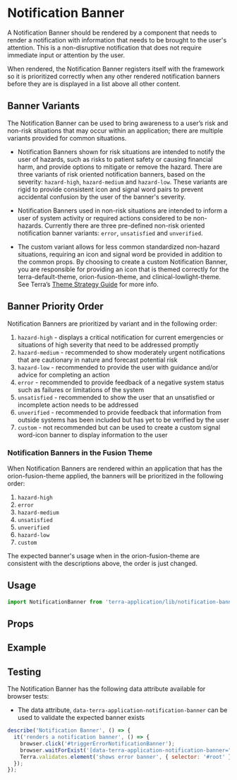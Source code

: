 
# Notification Banner

A Notification Banner should be rendered by a component that needs to render a notification with information that needs to be brought to the user's attention. This is a non-disruptive notification that does not require immediate input or attention by the user.

When rendered, the Notification Banner registers itself with the framework so it is prioritized correctly when any other rendered notification banners before they are is displayed in a list above all other content.

## Banner Variants

The Notification Banner can be used to bring awareness to a user’s risk and non-risk situations that may occur within an application; there are multiple variants provided for common situations. 

- Notification Banners shown for risk situations are intended to notify the user of hazards, such as risks to patient safety or causing financial harm, and provide options to mitigate or remove the hazard. There are three variants of risk oriented notification banners, based on the severity: `hazard-high`, `hazard-medium` and `hazard-low`. These variants are rigid to provide consistent icon and signal word pairs to prevent accidental confusion by the user of the banner's severity.

- Notification Banners used in non-risk situations are intended to inform a user of system activity or required actions considered to be non-hazards. Currently there are three pre-defined non-risk oriented notification banner variants: `error`, `unsatisfied` and `unverified`.

- The custom variant allows for less common standardized non-hazard situations, requiring an icon and signal word be provided in addition to the common props. By choosing to create a custom Notification Banner, you are responsible for providing an icon that is themed correctly for the terra-default-theme, orion-fusion-theme, and clinical-lowlight-theme. See Terra’s [Theme Strategy Guide](/guides/terra-application/theme-strategy) for more info.

## Banner Priority Order

Notification Banners are prioritized by variant and in the following order:

1. `hazard-high` - displays a critical notification for current emergencies or situations of high severity that need to be addressed promptly
2. `hazard-medium` - recommended to show moderately urgent notifications that are cautionary in nature and forecast potential risk
3. `hazard-low` - recommended to provide the user with guidance and/or advice for completing an action
4. `error` - recommended to provide feedback of a negative system status such as failures or limitations of the system
5. `unsatisfied` - recommended to show the user that an unsatisfied or incomplete action needs to be addressed
6. `unverified` - recommended to provide feedback that information from outside systems has been included but has yet to be verified by the user
7. `custom` - not recommended but can be used to create a custom signal word-icon banner to display information to the user

### Notification Banners in the Fusion Theme

When Notification Banners are rendered within an application that has the orion-fusion-theme applied, the banners will be prioritized in the following order:

1. `hazard-high`
2. `error`
3. `hazard-medium`
4. `unsatisfied`
5. `unverified`
6. `hazard-low`
7. `custom`

The expected banner's usage when in the orion-fusion-theme are consistent with the descriptions above, the order is just changed.

## Usage

```jsx
import NotificationBanner from 'terra-application/lib/notification-banner';
```

## Props

<PropsTable />

## Example

<NotificationBannerExample />

## Testing

The Notification Banner has the following data attribute available for browser tests:
- The data attribute, `data-terra-application-notification-banner` can be used to validate the expected banner exists

```js
describe('Notification Banner', () => {
  it('renders a notification banner', () => {
    browser.click('#triggerErrorNotificationBanner');
    browser.waitForExist('[data-terra-application-notification-banner="error]');
    Terra.validates.element('shows error banner', { selector: '#root' });
  });
});
```

